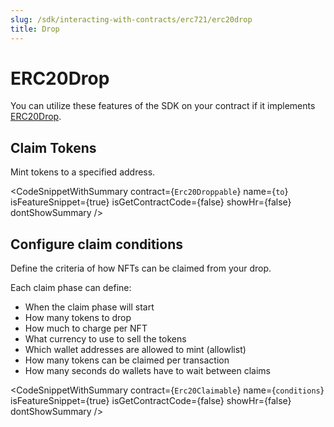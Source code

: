---
slug: /sdk/interacting-with-contracts/erc721/erc20drop
title: Drop
---


# ERC20Drop

You can utilize these features of the SDK on your contract if it implements [ERC20Drop](/extensions/erc-20/erc20drop).

<div className="row" style={{ marginBottom: 24 }}>
  <div className="col col--12" style={{ marginTop: 8 }}>
    <QuickstartCard
      name="Learn how to implement ERC20Drop in your smart contract"
      link={"/extensions/erc-20/erc20drop"}
      image="/assets/icons/general.png"
    />
  </div>
</div>

## Claim Tokens

Mint tokens to a specified address.

<CodeSnippetWithSummary
  contract={`Erc20Droppable`}
  name={`to`}
  isFeatureSnippet={true}
  isGetContractCode={false}
  showHr={false}
  dontShowSummary
/>

## Configure claim conditions

Define the criteria of how NFTs can be claimed from your drop.

Each claim phase can define:

- When the claim phase will start
- How many tokens to drop
- How much to charge per NFT
- What currency to use to sell the tokens
- Which wallet addresses are allowed to mint (allowlist)
- How many tokens can be claimed per transaction
- How many seconds do wallets have to wait between claims

<CodeSnippetWithSummary
  contract={`Erc20Claimable`}
  name={`conditions`}
  isFeatureSnippet={true}
  isGetContractCode={false}
  showHr={false}
  dontShowSummary
/>
